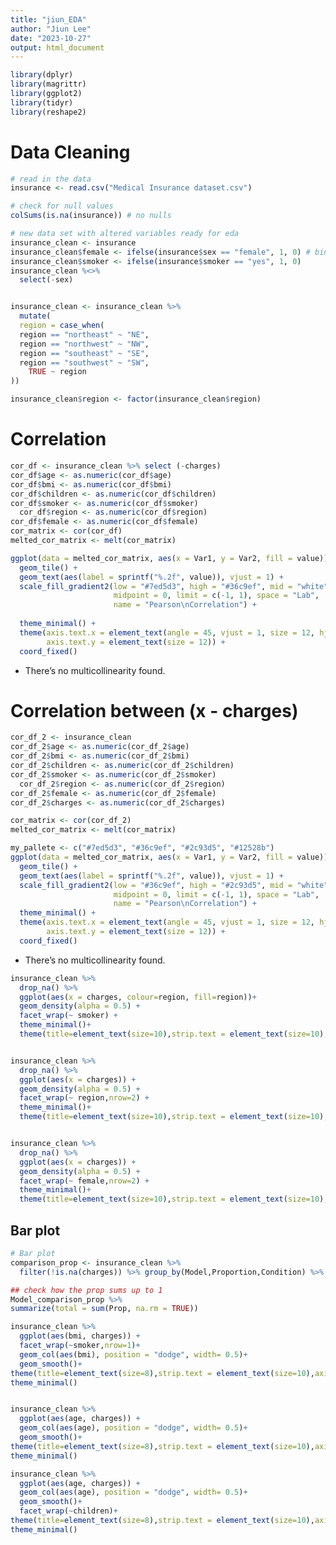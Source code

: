 ```yaml
---
title: "jiun_EDA"
author: "Jiun Lee"
date: "2023-10-27"
output: html_document
---
```


```r
library(dplyr)
library(magrittr)
library(ggplot2)
library(tidyr)
library(reshape2)
```

# Data Cleaning
```r
# read in the data
insurance <- read.csv("Medical Insurance dataset.csv")
```

```r
# check for null values
colSums(is.na(insurance)) # no nulls
```

```r
# new data set with altered variables ready for eda
insurance_clean <- insurance
insurance_clean$female <- ifelse(insurance$sex == "female", 1, 0) # binary var
insurance_clean$smoker <- ifelse(insurance$smoker == "yes", 1, 0) 
insurance_clean %<>% 
  select(-sex)


insurance_clean <- insurance_clean %>%
  mutate(
  region = case_when(
  region == "northeast" ~ "NE",
  region == "northwest" ~ "NW",
  region == "southeast" ~ "SE",
  region == "southwest" ~ "SW",
    TRUE ~ region  
))

insurance_clean$region <- factor(insurance_clean$region)

```

# Correlation
```r
cor_df <- insurance_clean %>% select (-charges)
cor_df$age <- as.numeric(cor_df$age)
cor_df$bmi <- as.numeric(cor_df$bmi)
cor_df$children <- as.numeric(cor_df$children)
cor_df$smoker <- as.numeric(cor_df$smoker)
  cor_df$region <- as.numeric(cor_df$region)
cor_df$female <- as.numeric(cor_df$female)
cor_matrix <- cor(cor_df)
melted_cor_matrix <- melt(cor_matrix)

ggplot(data = melted_cor_matrix, aes(x = Var1, y = Var2, fill = value)) +
  geom_tile() +
  geom_text(aes(label = sprintf("%.2f", value)), vjust = 1) +
  scale_fill_gradient2(low = "#7ed5d3", high = "#36c9ef", mid = "white", 
                       midpoint = 0, limit = c(-1, 1), space = "Lab", 
                       name = "Pearson\nCorrelation") +
  
  theme_minimal() +
  theme(axis.text.x = element_text(angle = 45, vjust = 1, size = 12, hjust = 1),
        axis.text.y = element_text(size = 12)) +
  coord_fixed()

```
- There's no multicollinearity found.


# Correlation between (x - charges)
```r
cor_df_2 <- insurance_clean
cor_df_2$age <- as.numeric(cor_df_2$age)
cor_df_2$bmi <- as.numeric(cor_df_2$bmi)
cor_df_2$children <- as.numeric(cor_df_2$children)
cor_df_2$smoker <- as.numeric(cor_df_2$smoker)
  cor_df_2$region <- as.numeric(cor_df_2$region)
cor_df_2$female <- as.numeric(cor_df_2$female)
cor_df_2$charges <- as.numeric(cor_df_2$charges)

cor_matrix <- cor(cor_df_2)
melted_cor_matrix <- melt(cor_matrix)

my_pallete <- c("#7ed5d3", "#36c9ef", "#2c93d5", "#12528b")
ggplot(data = melted_cor_matrix, aes(x = Var1, y = Var2, fill = value)) +
  geom_tile() +
  geom_text(aes(label = sprintf("%.2f", value)), vjust = 1) +
  scale_fill_gradient2(low = "#36c9ef", high = "#2c93d5", mid = "white", 
                       midpoint = 0, limit = c(-1, 1), space = "Lab", 
                       name = "Pearson\nCorrelation") +
  theme_minimal() +
  theme(axis.text.x = element_text(angle = 45, vjust = 1, size = 12, hjust = 1),
        axis.text.y = element_text(size = 12)) +
  coord_fixed()

```
- There's no multicollinearity found.


```r
insurance_clean %>%
  drop_na() %>%
  ggplot(aes(x = charges, colour=region, fill=region))+
  geom_density(alpha = 0.5) + 
  facet_wrap(~ smoker) +
  theme_minimal()+
  theme(title=element_text(size=10),strip.text = element_text(size=10),axis.title = element_text(size=7), plot.caption = element_text(size=9),axis.text.x=element_text(size=8))


insurance_clean %>%
  drop_na() %>%
  ggplot(aes(x = charges)) +
  geom_density(alpha = 0.5) + 
  facet_wrap(~ region,nrow=2) +
  theme_minimal()+
  theme(title=element_text(size=10),strip.text = element_text(size=10),axis.title = element_text(size=7), plot.caption = element_text(size=9),axis.text.x=element_text(size=8))


insurance_clean %>%
  drop_na() %>%
  ggplot(aes(x = charges)) +
  geom_density(alpha = 0.5) + 
  facet_wrap(~ female,nrow=2) +
  theme_minimal()+
  theme(title=element_text(size=10),strip.text = element_text(size=10),axis.title = element_text(size=7), plot.caption = element_text(size=9),axis.text.x=element_text(size=8))

```

## Bar plot
```r
# Bar plot
comparison_prop <- insurance_clean %>% 
  filter(!is.na(charges)) %>% group_by(Model,Proportion,Condition) %>% summarize(n=n()) %>% group_by(smoker,Condition) %>% mutate(Prop=n/sum(n))

## check how the prop sums up to 1
Model_comparison_prop %>%
summarize(total = sum(Prop, na.rm = TRUE))

insurance_clean %>% 
  ggplot(aes(bmi, charges)) +
  facet_wrap(~smoker,nrow=1)+
  geom_col(aes(bmi), position = "dodge", width= 0.5)+
  geom_smooth()+
theme(title=element_text(size=8),strip.text = element_text(size=10),axis.title = element_text(size=5), plot.caption = element_text(size=9),axis.text.x=element_text(size=7), axis.text.y=element_text(size=7))+
theme_minimal()


insurance_clean %>% 
  ggplot(aes(age, charges)) +
  geom_col(aes(age), position = "dodge", width= 0.5)+
  geom_smooth()+
theme(title=element_text(size=8),strip.text = element_text(size=10),axis.title = element_text(size=5), plot.caption = element_text(size=9),axis.text.x=element_text(size=7), axis.text.y=element_text(size=7))+
theme_minimal()

insurance_clean %>% 
  ggplot(aes(age, charges)) +
  geom_col(aes(age), position = "dodge", width= 0.5)+
  geom_smooth()+
  facet_wrap(~children)+
theme(title=element_text(size=8),strip.text = element_text(size=10),axis.title = element_text(size=5), plot.caption = element_text(size=9),axis.text.x=element_text(size=7), axis.text.y=element_text(size=7))+
theme_minimal()


```

